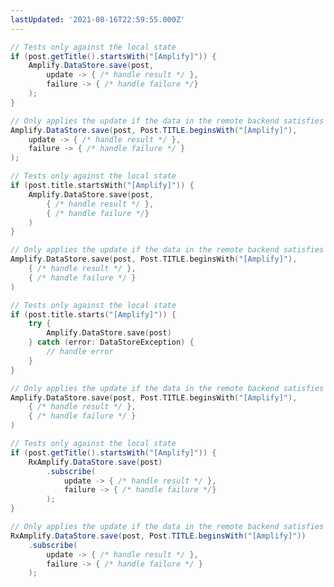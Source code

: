 ```yaml
---
lastUpdated: '2021-08-16T22:59:55.000Z'
---
```

<BlockSwitcher>
<Block name="Java">

```java
// Tests only against the local state
if (post.getTitle().startsWith("[Amplify]")) {
    Amplify.DataStore.save(post,
        update -> { /* handle result */ },
        failure -> { /* handle failure */}
    );
}

// Only applies the update if the data in the remote backend satisfies the criteria
Amplify.DataStore.save(post, Post.TITLE.beginsWith("[Amplify]"),
    update -> { /* handle result */ },
    failure -> { /* handle failure */ }
);
```

</Block>
<Block name="Kotlin - Callbacks">

```kotlin
// Tests only against the local state
if (post.title.startsWith("[Amplify]")) {
    Amplify.DataStore.save(post,
        { /* handle result */ },
        { /* handle failure */}
    )
}

// Only applies the update if the data in the remote backend satisfies the criteria
Amplify.DataStore.save(post, Post.TITLE.beginsWith("[Amplify]"),
    { /* handle result */ },
    { /* handle failure */ }
)
```

</Block>
<Block name="Kotlin - Coroutines (Beta)">

```kotlin
// Tests only against the local state
if (post.title.starts("[Amplify]")) {
    try {
        Amplify.DataStore.save(post)
    } catch (error: DataStoreException) {
        // handle error
    }
}

// Only applies the update if the data in the remote backend satisfies the criteria
Amplify.DataStore.save(post, Post.TITLE.beginsWith("[Amplify]"),
    { /* handle result */ },
    { /* handle failure */ }
)
```

</Block>
<Block name="RxJava">

```java
// Tests only against the local state
if (post.getTitle().startsWith("[Amplify]")) {
    RxAmplify.DataStore.save(post)
        .subscribe(
            update -> { /* handle result */ },
            failure -> { /* handle failure */}
        );
}

// Only applies the update if the data in the remote backend satisfies the criteria
RxAmplify.DataStore.save(post, Post.TITLE.beginsWith("[Amplify]"))
    .subscribe(
        update -> { /* handle result */ },
        failure -> { /* handle failure */ }
    );
```
</Block>
</BlockSwitcher>
